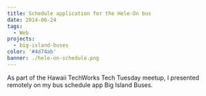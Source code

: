 ```yaml
---
title: Schedule application for the Hele-On bus
date: 2014-06-24
tags:
  - Web
projects:
  - big-island-buses
color: '#4d74ab'
banner: ./hele-on-schedule.png
---
```


As part of the Hawaii TechWorks Tech Tuesday meetup, I presented remotely on my bus schedule app Big Island Buses.
